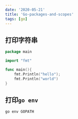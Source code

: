 ```yaml
---
date: '2020-05-21'
title: 'Go-packages-and-scopes'
tags: [go]
---
```


## 打印字符串

```go
package main

import "fmt"

func main(){
    fmt.Println("hello");
    fmt.Println("world")
}
```

## 打印`go env`

```shell
go env GOPATH
```
